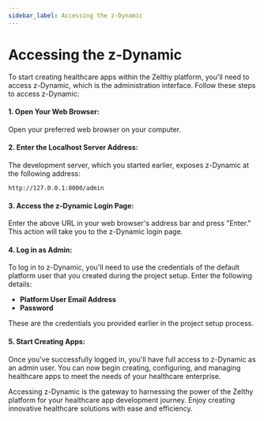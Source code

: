 ```yaml
---
sidebar_label: Accessing the z-Dynamic
---
```


# Accessing the z-Dynamic

To start creating healthcare apps within the Zelthy platform, you'll need to access z-Dynamic, which is the administration interface. Follow these steps to access z-Dynamic:

#### 1. Open Your Web Browser:

Open your preferred web browser on your computer.

#### 2. Enter the Localhost Server Address:

The development server, which you started earlier, exposes z-Dynamic at the following address:

```
http://127.0.0.1:8000/admin
```

#### 3. Access the z-Dynamic Login Page:

Enter the above URL in your web browser's address bar and press "Enter." This action will take you to the z-Dynamic login page.

#### 4. Log in as Admin:

To log in to z-Dynamic, you'll need to use the credentials of the default platform user that you created during the project setup. Enter the following details:

- **Platform User Email Address**
- **Password**

These are the credentials you provided earlier in the project setup process.

#### 5. Start Creating Apps:

Once you've successfully logged in, you'll have full access to z-Dynamic as an admin user. You can now begin creating, configuring, and managing healthcare apps to meet the needs of your healthcare enterprise.

Accessing z-Dynamic is the gateway to harnessing the power of the Zelthy platform for your healthcare app development journey. Enjoy creating innovative healthcare solutions with ease and efficiency.